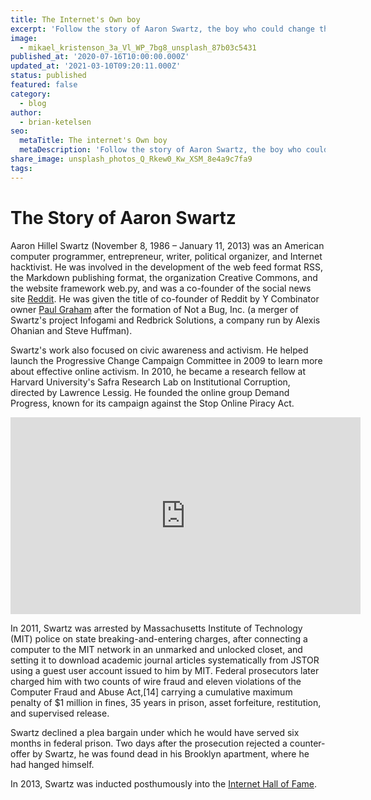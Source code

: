 ```yaml
---
title: The Internet's Own boy
excerpt: 'Follow the story of Aaron Swartz, the boy who could change the world'
image:
  - mikael_kristenson_3a_Vl_WP_7bg8_unsplash_87b03c5431
published_at: '2020-07-16T10:00:00.000Z'
updated_at: '2021-03-10T09:20:11.000Z'
status: published
featured: false
category:
  - blog
author:
  - brian-ketelsen
seo:
  metaTitle: The internet's Own boy
  metaDescription: 'Follow the story of Aaron Swartz, the boy who could change the world'
share_image: unsplash_photos_Q_Rkew0_Kw_XSM_8e4a9c7fa9
tags:
---
```


# The Story of Aaron Swartz

Aaron Hillel Swartz (November 8, 1986 – January 11, 2013) was an American computer programmer, entrepreneur, writer, political organizer, and Internet hacktivist. He was involved in the development of the web feed format RSS, the Markdown publishing format, the organization Creative Commons, and the website framework web.py, and was a co-founder of the social news site [Reddit](https://reddit.com). He was given the title of co-founder of Reddit by Y Combinator owner [Paul Graham](<https://en.wikipedia.org/wiki/Paul_Graham_(programmer)>) after the formation of Not a Bug, Inc. (a merger of Swartz's project Infogami and Redbrick Solutions, a company run by Alexis Ohanian and Steve Huffman).

Swartz's work also focused on civic awareness and activism. He helped launch the Progressive Change Campaign Committee in 2009 to learn more about effective online activism. In 2010, he became a research fellow at Harvard University's Safra Research Lab on Institutional Corruption, directed by Lawrence Lessig. He founded the online group Demand Progress, known for its campaign against the Stop Online Piracy Act.

<iframe
  width="560"
  height="315"
  src="https://www.youtube.com/embed/PFQGjEJ9PEc"
  frameborder="0"
  allow="accelerometer; autoplay; encrypted-media; gyroscope; picture-in-picture"
  allowfullscreen
></iframe>

In 2011, Swartz was arrested by Massachusetts Institute of Technology (MIT) police on state breaking-and-entering charges, after connecting a computer to the MIT network in an unmarked and unlocked closet, and setting it to download academic journal articles systematically from JSTOR using a guest user account issued to him by MIT. Federal prosecutors later charged him with two counts of wire fraud and eleven violations of the Computer Fraud and Abuse Act,[14] carrying a cumulative maximum penalty of $1 million in fines, 35 years in prison, asset forfeiture, restitution, and supervised release.

Swartz declined a plea bargain under which he would have served six months in federal prison. Two days after the prosecution rejected a counter-offer by Swartz, he was found dead in his Brooklyn apartment, where he had hanged himself.

In 2013, Swartz was inducted posthumously into the [Internet Hall of Fame](https://www.internethalloffame.org//).
